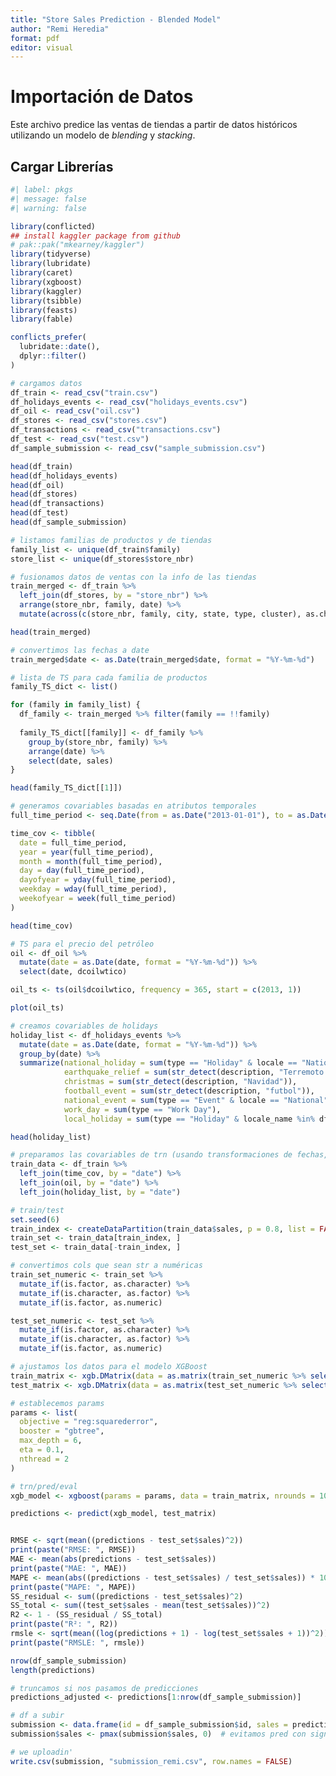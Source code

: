 ```yaml
---
title: "Store Sales Prediction - Blended Model"
author: "Remi Heredia"
format: pdf
editor: visual
---
```


# Importación de Datos

Este archivo predice las ventas de tiendas a partir de datos históricos utilizando un modelo de *blending* y *stacking*.

## Cargar Librerías

```r
#| label: pkgs
#| message: false
#| warning: false

library(conflicted)
## install kaggler package from github
# pak::pak("mkearney/kaggler")
library(tidyverse)
library(lubridate)
library(caret)
library(xgboost)
library(kaggler)
library(tsibble)
library(feasts)
library(fable)

conflicts_prefer(
  lubridate::date(),
  dplyr::filter()
)
```

```r
# cargamos datos
df_train <- read_csv("train.csv")
df_holidays_events <- read_csv("holidays_events.csv")
df_oil <- read_csv("oil.csv")
df_stores <- read_csv("stores.csv")
df_transactions <- read_csv("transactions.csv")
df_test <- read_csv("test.csv")
df_sample_submission <- read_csv("sample_submission.csv")

head(df_train)
head(df_holidays_events)
head(df_oil)
head(df_stores)
head(df_transactions)
head(df_test)
head(df_sample_submission)

```

```r
# listamos familias de productos y de tiendas
family_list <- unique(df_train$family)
store_list <- unique(df_stores$store_nbr)

```

```r
# fusionamos datos de ventas con la info de las tiendas
train_merged <- df_train %>%
  left_join(df_stores, by = "store_nbr") %>%
  arrange(store_nbr, family, date) %>%
  mutate(across(c(store_nbr, family, city, state, type, cluster), as.character))

head(train_merged)

```

```r
# convertimos las fechas a date
train_merged$date <- as.Date(train_merged$date, format = "%Y-%m-%d")

# lista de TS para cada familia de productos
family_TS_dict <- list()

for (family in family_list) {
  df_family <- train_merged %>% filter(family == !!family)
  
  family_TS_dict[[family]] <- df_family %>%
    group_by(store_nbr, family) %>%
    arrange(date) %>%
    select(date, sales)
}

head(family_TS_dict[[1]])

```

```r
# generamos covariables basadas en atributos temporales
full_time_period <- seq.Date(from = as.Date("2013-01-01"), to = as.Date("2017-08-31"), by = "day")

time_cov <- tibble(
  date = full_time_period,
  year = year(full_time_period),
  month = month(full_time_period),
  day = day(full_time_period),
  dayofyear = yday(full_time_period),
  weekday = wday(full_time_period),
  weekofyear = week(full_time_period)
)

head(time_cov)

```

```r
# TS para el precio del petróleo
oil <- df_oil %>%
  mutate(date = as.Date(date, format = "%Y-%m-%d")) %>%
  select(date, dcoilwtico)

oil_ts <- ts(oil$dcoilwtico, frequency = 365, start = c(2013, 1))

plot(oil_ts)

```

```r
# creamos covariables de holidays
holiday_list <- df_holidays_events %>%
  mutate(date = as.Date(date, format = "%Y-%m-%d")) %>%
  group_by(date) %>%
  summarize(national_holiday = sum(type == "Holiday" & locale == "National"),
            earthquake_relief = sum(str_detect(description, "Terremoto Manabi")),
            christmas = sum(str_detect(description, "Navidad")),
            football_event = sum(str_detect(description, "futbol")),
            national_event = sum(type == "Event" & locale == "National"),
            work_day = sum(type == "Work Day"),
            local_holiday = sum(type == "Holiday" & locale_name %in% df_stores$state))

head(holiday_list)

```

```r
# preparamos las covariables de trn (usando transformaciones de fechas, oil y holiday)
train_data <- df_train %>%
  left_join(time_cov, by = "date") %>%
  left_join(oil, by = "date") %>%
  left_join(holiday_list, by = "date")

# train/test
set.seed(6)
train_index <- createDataPartition(train_data$sales, p = 0.8, list = FALSE)
train_set <- train_data[train_index, ]
test_set <- train_data[-train_index, ]

```

```r
# convertimos cols que sean str a numéricas
train_set_numeric <- train_set %>%
  mutate_if(is.factor, as.character) %>%
  mutate_if(is.character, as.factor) %>%
  mutate_if(is.factor, as.numeric)

test_set_numeric <- test_set %>%
  mutate_if(is.factor, as.character) %>%
  mutate_if(is.character, as.factor) %>%
  mutate_if(is.factor, as.numeric)

# ajustamos los datos para el modelo XGBoost
train_matrix <- xgb.DMatrix(data = as.matrix(train_set_numeric %>% select(-date, -sales)), label = train_set_numeric$sales)
test_matrix <- xgb.DMatrix(data = as.matrix(test_set_numeric %>% select(-date, -sales)), label = test_set_numeric$sales)

```


```r
# establecemos params
params <- list(
  objective = "reg:squarederror",
  booster = "gbtree",
  max_depth = 6,
  eta = 0.1,
  nthread = 2
)

# trn/pred/eval
xgb_model <- xgboost(params = params, data = train_matrix, nrounds = 100)

predictions <- predict(xgb_model, test_matrix)


RMSE <- sqrt(mean((predictions - test_set$sales)^2))
print(paste("RMSE: ", RMSE))
MAE <- mean(abs(predictions - test_set$sales))
print(paste("MAE: ", MAE))
MAPE <- mean(abs((predictions - test_set$sales) / test_set$sales)) * 100
print(paste("MAPE: ", MAPE))
SS_residual <- sum((predictions - test_set$sales)^2)
SS_total <- sum((test_set$sales - mean(test_set$sales))^2)
R2 <- 1 - (SS_residual / SS_total)
print(paste("R²: ", R2))
rmsle <- sqrt(mean((log(predictions + 1) - log(test_set$sales + 1))^2))
print(paste("RMSLE: ", rmsle))


```

```r
nrow(df_sample_submission)
length(predictions)

# truncamos si nos pasamos de predicciones
predictions_adjusted <- predictions[1:nrow(df_sample_submission)]

# df a subir
submission <- data.frame(id = df_sample_submission$id, sales = predictions_adjusted)
submission$sales <- pmax(submission$sales, 0)  # evitamos pred con signo negativo

# we uploadin'
write.csv(submission, "submission_remi.csv", row.names = FALSE)
```